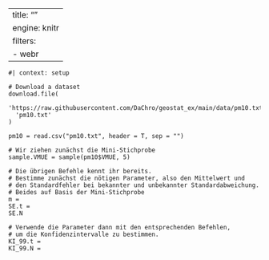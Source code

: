 

---
title: ""
engine: knitr
filters:
 - webr
---

```webr-r

#| context: setup

# Download a dataset
download.file(
  'https://raw.githubusercontent.com/DaChro/geostat_ex/main/data/pm10.txt',
  'pm10.txt'
)

pm10 = read.csv("pm10.txt", header = T, sep = "")

```

```webr-r
# Wir ziehen zunächst die Mini-Stichprobe
sample.VMUE = sample(pm10$VMUE, 5)

# Die übrigen Befehle kennt ihr bereits. 
# Bestimme zunächst die nötigen Parameter, also den Mittelwert und 
# den Standardfehler bei bekannter und unbekannter Standardabweichung.
# Beides auf Basis der Mini-Stichprobe
m =
SE.t =
SE.N

# Verwende die Parameter dann mit den entsprechenden Befehlen,
# um die Konfidenzintervalle zu bestimmen.
KI_99.t =
KI_99.N =
  


```
